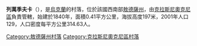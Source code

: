 {{coord|47|27|59|N|29|30|32|E|scale:30000|display=title}}

'''列萬季夫卡'''（{{lang-uk|Левантівка}}），是[[烏克蘭|烏克蘭]]的村落，位於該國西南部[[敖德薩州|敖德薩州]]，由[[克拉斯尼奧克尼區|克拉斯尼奧克尼區]]負責管轄，始建於1840年，面積0.41平方公里，海拔高度197米，2001年人口129，人口密度每平方公里314.63人。

{{DEFAULTSORT:Левантівка}}
[[Category:敖德薩州村落|Category:敖德薩州村落]]
[[Category:克拉斯尼奧克尼區村落|Category:克拉斯尼奧克尼區村落]]


{{Odessa-geo-stub}}